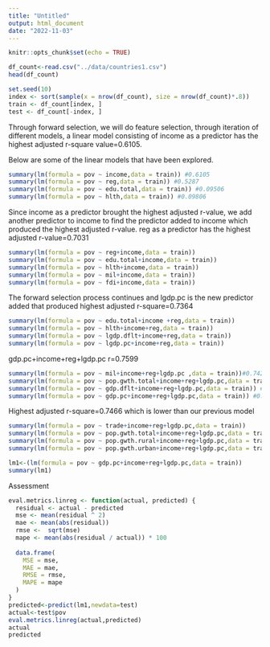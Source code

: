```yaml
---
title: "Untitled"
output: html_document
date: "2022-11-03"
---
```


```r
knitr::opts_chunk$set(echo = TRUE)
```

```r
df_count<-read.csv("../data/countries1.csv")
head(df_count)

set.seed(10)
index <- sort(sample(x = nrow(df_count), size = nrow(df_count)*.8))
train <- df_count[index, ]
test <- df_count[-index, ]
```

Through forward selection, we will do feature selection, through iteration of different models, a linear model consisting of income as a predictor has the highest adjusted r-square value=0.6105. 

Below are some of the linear models that have been explored.
```r
summary(lm(formula = pov ~ income,data = train)) #0.6105
summary(lm(formula = pov ~ reg,data = train)) #0.5287
summary(lm(formula = pov ~ edu.total,data = train)) #0.09506
summary(lm(formula = pov ~ hlth,data = train)) #0.09806
```
Since income as a predictor brought the highest adjusted r-value, we add another predictor to income to find the predictor added to income which produced the highest adjusted r-value. reg as a predictor has the highest adjusted r-value=0.7031

```r
summary(lm(formula = pov ~ reg+income,data = train))
summary(lm(formula = pov ~ edu.total+income,data = train))
summary(lm(formula = pov ~ hlth+income,data = train))
summary(lm(formula = pov ~ mil+income,data = train))
summary(lm(formula = pov ~ fdi+income,data = train))
```

The forward selection process continues and lgdp.pc is the new predictor added that produced highest adjusted r-square=0.7364
```r
summary(lm(formula = pov ~ edu.total+income +reg,data = train))
summary(lm(formula = pov ~ hlth+income+reg,data = train))
summary(lm(formula = pov ~ lgdp.dflt+income+reg,data = train))
summary(lm(formula = pov ~ lgdp.pc+income+reg,data = train))
```
gdp.pc+income+reg+lgdp.pc r=0.7599
```r
summary(lm(formula = pov ~ mil+income+reg+lgdp.pc ,data = train))#0.7424
summary(lm(formula = pov ~ pop.gwth.total+income+reg+lgdp.pc,data = train)) #0.7433
summary(lm(formula = pov ~ gdp.dflt+income+reg+lgdp.pc,data = train)) #0.7466
summary(lm(formula = pov ~ gdp.pc+income+reg+lgdp.pc,data = train)) #0.7599
```
Highest adjusted r-square=0.7466 which is lower than our previous model
```r
summary(lm(formula = pov ~ trade+income+reg+lgdp.pc,data = train))
summary(lm(formula = pov ~ pop.gwth.total+income+reg+lgdp.pc,data = train)) 
summary(lm(formula = pov ~ pop.gwth.rural+income+reg+lgdp.pc,data = train))
summary(lm(formula = pov ~ pop.gwth.urban+income+reg+lgdp.pc,data = train)) #0.7466
```
```r
lm1<-(lm(formula = pov ~ gdp.pc+income+reg+lgdp.pc,data = train))
summary(lm1)
```
Assessment
```r
eval.metrics.linreg <- function(actual, predicted) {
  residual <- actual - predicted
  mse <- mean(residual ^ 2)
  mae <- mean(abs(residual))
  rmse <-  sqrt(mse)
  mape <- mean(abs(residual / actual)) * 100
  
  data.frame(
    MSE = mse,
    MAE = mae,
    RMSE = rmse,
    MAPE = mape
  )
}
predicted<-predict(lm1,newdata=test)
actual<-test$pov
eval.metrics.linreg(actual,predicted)
actual
predicted
```




